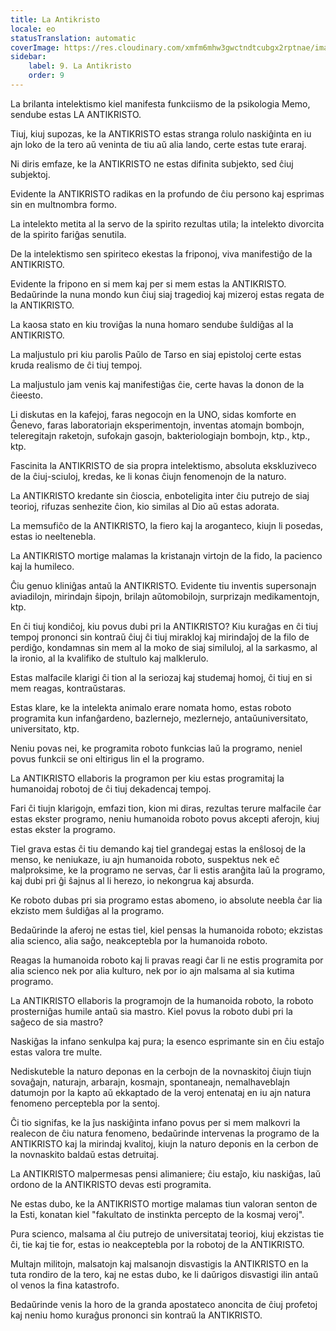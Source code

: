 ```yaml
---
title: La Antikristo
locale: eo
statusTranslation: automatic
coverImage: https://res.cloudinary.com/xmfm6mhw3gwctndtcubgx2rptnae/image/upload/v1741354419/small_cover_la_gran_rebelion_28716e29d2.webp
sidebar:
    label: 9. La Antikristo
    order: 9
---
```

La brilanta intelektismo kiel manifesta funkciismo de la psikologia Memo, sendube estas LA ANTIKRISTO.

Tiuj, kiuj supozas, ke la ANTIKRISTO estas stranga rolulo naskiĝinta en iu ajn loko de la tero aŭ veninta de tiu aŭ alia lando, certe estas tute eraraj.

Ni diris emfaze, ke la ANTIKRISTO ne estas difinita subjekto, sed ĉiuj subjektoj.

Evidente la ANTIKRISTO radikas en la profundo de ĉiu persono kaj esprimas sin en multnombra formo.

La intelekto metita al la servo de la spirito rezultas utila; la intelekto divorcita de la spirito fariĝas senutila.

De la intelektismo sen spiriteco ekestas la friponoj, viva manifestiĝo de la ANTIKRISTO.

Evidente la fripono en si mem kaj per si mem estas la ANTIKRISTO. Bedaŭrinde la nuna mondo kun ĉiuj siaj tragedioj kaj mizeroj estas regata de la ANTIKRISTO.

La kaosa stato en kiu troviĝas la nuna homaro sendube ŝuldiĝas al la ANTIKRISTO.

La maljustulo pri kiu parolis Paŭlo de Tarso en siaj epistoloj certe estas kruda realismo de ĉi tiuj tempoj.

La maljustulo jam venis kaj manifestiĝas ĉie, certe havas la donon de la ĉieesto.

Li diskutas en la kafejoj, faras negocojn en la UNO, sidas komforte en Ĝenevo, faras laboratoriajn eksperimentojn, inventas atomajn bombojn, teleregitajn raketojn, sufokajn gasojn, bakteriologiajn bombojn, ktp., ktp., ktp.

Fascinita la ANTIKRISTO de sia propra intelektismo, absoluta ekskluziveco de la ĉiuj-sciuloj, kredas, ke li konas ĉiujn fenomenojn de la naturo.

La ANTIKRISTO kredante sin ĉioscia, enboteligita inter ĉiu putrejo de siaj teorioj, rifuzas senhezite ĉion, kio similas al Dio aŭ estas adorata.

La memsufiĉo de la ANTIKRISTO, la fiero kaj la aroganteco, kiujn li posedas, estas io neeltenebla.

La ANTIKRISTO mortige malamas la kristanajn virtojn de la fido, la pacienco kaj la humileco.

Ĉiu genuo kliniĝas antaŭ la ANTIKRISTO. Evidente tiu inventis supersonajn aviadilojn, mirindajn ŝipojn, brilajn aŭtomobilojn, surprizajn medikamentojn, ktp.

En ĉi tiuj kondiĉoj, kiu povus dubi pri la ANTIKRISTO? Kiu kuraĝas en ĉi tiuj tempoj prononci sin kontraŭ ĉiuj ĉi tiuj mirakloj kaj mirindaĵoj de la filo de perdiĝo, kondamnas sin mem al la moko de siaj similuloj, al la sarkasmo, al la ironio, al la kvalifiko de stultulo kaj malklerulo.

Estas malfacile klarigi ĉi tion al la seriozaj kaj studemaj homoj, ĉi tiuj en si mem reagas, kontraŭstaras.

Estas klare, ke la intelekta animalo erare nomata homo, estas roboto programita kun infanĝardeno, bazlernejo, mezlernejo, antaŭuniversitato, universitato, ktp.

Neniu povas nei, ke programita roboto funkcias laŭ la programo, neniel povus funkcii se oni eltirigus lin el la programo.

La ANTIKRISTO ellaboris la programon per kiu estas programitaj la humanoidaj robotoj de ĉi tiuj dekadencaj tempoj.

Fari ĉi tiujn klarigojn, emfazi tion, kion mi diras, rezultas terure malfacile ĉar estas ekster programo, neniu humanoida roboto povus akcepti aferojn, kiuj estas ekster la programo.

Tiel grava estas ĉi tiu demando kaj tiel grandegaj estas la enŝlosoj de la menso, ke neniukaze, iu ajn humanoida roboto, suspektus nek eĉ malproksime, ke la programo ne servas, ĉar li estis aranĝita laŭ la programo, kaj dubi pri ĝi ŝajnus al li herezo, io nekongrua kaj absurda.

Ke roboto dubas pri sia programo estas abomeno, io absolute neebla ĉar lia ekzisto mem ŝuldiĝas al la programo.

Bedaŭrinde la aferoj ne estas tiel, kiel pensas la humanoida roboto; ekzistas alia scienco, alia saĝo, neakceptebla por la humanoida roboto.

Reagas la humanoida roboto kaj li pravas reagi ĉar li ne estis programita por alia scienco nek por alia kulturo, nek por io ajn malsama al sia kutima programo.

La ANTIKRISTO ellaboris la programojn de la humanoida roboto, la roboto prosterniĝas humile antaŭ sia mastro. Kiel povus la roboto dubi pri la saĝeco de sia mastro?

Naskiĝas la infano senkulpa kaj pura; la esenco esprimante sin en ĉiu estaĵo estas valora tre multe.

Nediskuteble la naturo deponas en la cerbojn de la novnaskitoj ĉiujn tiujn sovaĝajn, naturajn, arbarajn, kosmajn, spontaneajn, nemalhaveblajn datumojn por la kapto aŭ ekkaptado de la veroj entenataj en iu ajn natura fenomeno perceptebla por la sentoj.

Ĉi tio signifas, ke la ĵus naskiĝinta infano povus per si mem malkovri la realecon de ĉiu natura fenomeno, bedaŭrinde intervenas la programo de la ANTIKRISTO kaj la mirindaj kvalitoj, kiujn la naturo deponis en la cerbon de la novnaskito baldaŭ estas detruitaj.

La ANTIKRISTO malpermesas pensi alimaniere; ĉiu estaĵo, kiu naskiĝas, laŭ ordono de la ANTIKRISTO devas esti programita.

Ne estas dubo, ke la ANTIKRISTO mortige malamas tiun valoran senton de la Esti, konatan kiel "fakultato de instinkta percepto de la kosmaj veroj".

Pura scienco, malsama al ĉiu putrejo de universitataj teorioj, kiuj ekzistas tie ĉi, tie kaj tie for, estas io neakceptebla por la robotoj de la ANTIKRISTO.

Multajn militojn, malsatojn kaj malsanojn disvastigis la ANTIKRISTO en la tuta rondiro de la tero, kaj ne estas dubo, ke li daŭrigos disvastigi ilin antaŭ ol venos la fina katastrofo.

Bedaŭrinde venis la horo de la granda apostateco anoncita de ĉiuj profetoj kaj neniu homo kuraĝus prononci sin kontraŭ la ANTIKRISTO.

